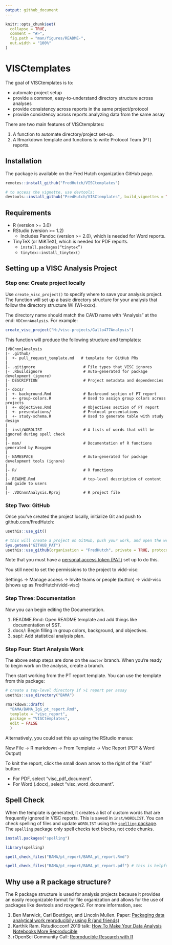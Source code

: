```yaml
---
output: github_document
---
```


<!-- README.md is generated from README.Rmd. Please edit that file -->

```r
knitr::opts_chunk$set(
  collapse = TRUE,
  comment = "#>",
  fig.path = "man/figures/README-",
  out.width = "100%"
)
```

# VISCtemplates

The goal of VISCtemplates is to: 

* automate project setup
* provide a common, easy-to-understand directory structure across analyses 
* provide consistency across reports in the same project/protocol
* provide consistency across reports analyzing data from the same assay

There are two main features of VISCtemplates:

1. A function to automate directory/project set-up.
2. A Rmarkdown template and functions to write Protocol Team (PT) reports.

## Installation

The package is available on the Fred Hutch organization GitHub page.

```r
remotes::install_github("FredHutch/VISCtemplates")

# to access the vignette, use devtools:
devtools::install_github("FredHutch/VISCtemplates", build_vignettes = TRUE)
```

## Requirements

* R (version >= 3.0)
* RStudio (version >= 1.2)
    + Includes Pandoc (version >= 2.0), which is needed for Word reports.
* TinyTeX (or MiKTeX), which is needed for PDF reports.
    + `install.packages(“tinytex”)`
    + `tinytex::install_tinytex()`

## Setting up a VISC Analysis Project

### Step one: Create project locally

Use `create_visc_project()` to specify where to save your analysis project. The function will set up a basic directory structure for your analysis that follow the directory structure WI (WI-xxxx).

The directory name should match the CAVD name with "Analysis" at the end: `VDCnnnAnalysis`. For example:

```r
create_visc_project("H:/visc-projects/Gallo477Analysis")
```

This function will produce the following structure and templates:
```
[VDCnnn]Analysis
|- .github/
|  +- pull_request_template.md   # template for GitHub PRs
|
|- .gitignore                     # File types that VISC ignores
|- .Rbuildignore                  # Auto-generated for package development (ignore)
|- DESCRIPTION                    # Project metadata and dependencies 
|
|- docs/
|  +- background.Rmd              # Backround section of PT report
|  +- group-colors.R              # Used to assign group colors across projects
|  +- objectives.Rmd              # Objectives section of PT report
|  +- presentations/              # Protocol presentations
|  +- study-schema.R              # Used to generate table with study design
|
|- inst/WORDLIST                  # A lists of words that will be ignored during spell check
|
|- man/                           # Documentation of R functions generated by Roxygen
|
|- NAMESPACE                      # Auto-generated for package development tools (ignore)
|
|- R/                             # R functions
|
|- README.Rmd                     # top-level description of content and guide to users
|
|- .VDCnnnAnalysis.Rproj          # R project file
```

### Step Two: GitHub

Once you've created the project locally, initialize Git and push to github.com/FredHutch:

```r
usethis::use_git()

# this will create a project on GitHub, push your work, and open the webpage!
Sys.getenv("GITHUB_PAT")
usethis::use_github(organisation = "FredHutch", private = TRUE, protocol = "https")
```

Note that you must have a [personal access token (PAT)](https://happygitwithr.com/github-pat.html) set up to do this.

You still need to set the permissions to the project to vidd-visc:

Settings &rarr; Manage access &rarr; Invite teams or people (button) &rarr; vidd-visc (shows up as FredHutch/vidd-visc)

### Step Three: Documentation

Now you can begin editing the Documentation. 

1. README.Rmd: Open README template and add things like documentation of SST.
2. docs/: Begin filling in group colors, background, and objectives.
3. sap/: Add statistical analysis plan.

### Step Four: Start Analysis Work

The above setup steps are done on the `master` branch. When you're ready to begin work on the analysis, create a branch. 

Then start working from the PT report template. You can use the template from this package:

```r
# create a top-level directory if >1 report per assay
usethis::use_directory("BAMA")

rmarkdown::draft(
  "BAMA/BAMA_IgG_pt_report.Rmd", 
  template = "visc_report", 
  package = "VISCtemplates", 
  edit = FALSE
  )
```

Alternatively, you could set this up using the RStudio menus:

New File &rarr; R markdown &rarr; From Template &rarr; Visc Report (PDF & Word Output)

To knit the report, click the small down arrow to the right of the "Knit" button:

* For PDF, select "visc_pdf_document".
* For Word (.docx), select "visc_word_document".

## Spell Check

When the template is generated, it creates a list of custom words that are frequently ignored in VISC reports. This is saved in `inst/WORDLIST`. You can check spelling of files and update `WORDLIST` using the [`spelling` package](https://docs.ropensci.org/spelling/). The `spelling` package only spell checks text blocks, not code chunks.

```r
install.packages("spelling")

library(spelling)

spell_check_files("BAMA/pt_report/BAMA_pt_report.Rmd")

spell_check_files("BAMA/pt_report/BAMA_pt_report.pdf") # this is helpful for spell checking captions
```

## Why use a R package structure?

The R package structure is used for analysis projects because it provides an easily recognizable format for file organization and allows for the use of packages like devtools and roxygen2. For more information, see:

1. Ben Marwick, Carl Boettiger, and Lincoln Mullen. Paper: [Packaging data analytical work reproducibily using R (and friends)](https://peerj.com/preprints/3192/)
2. Karthik Ram. Rstudio::conf 2019 talk: [How To Make Your Data Analysis Notebooks More Reproducible](https://github.com/karthik/rstudio2019)
3. rOpenSci Community Call: [Reproducible Research with R](https://ropensci.org/commcalls/2019-07-30/)
